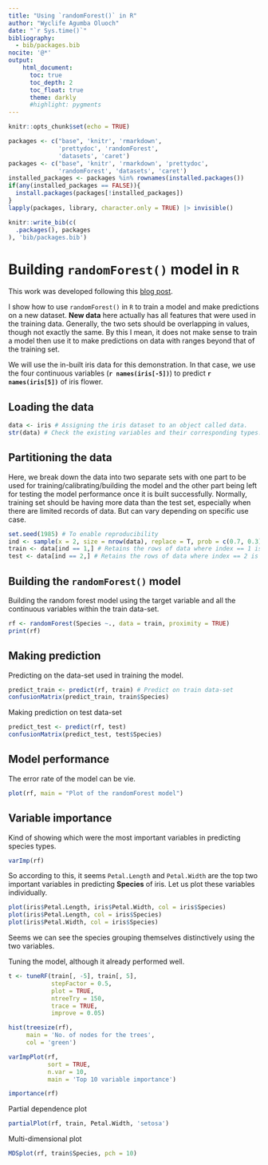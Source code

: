 ```yaml
---
title: "Using `randomForest()` in R"
author: "Wyclife Agumba Oluoch"
date: "`r Sys.time()`"
bibliography:
  - bib/packages.bib
nocite: '@*'
output: 
    html_document:
      toc: true
      toc_depth: 2
      toc_float: true
      theme: darkly
      #highlight: pygments
---
```


```r
knitr::opts_chunk$set(echo = TRUE)
```

```r
packages <- c("base", 'knitr', 'rmarkdown',
              'prettydoc', 'randomForest',
              'datasets', 'caret')
packages <- c("base", 'knitr', 'rmarkdown', 'prettydoc',
              'randomForest', 'datasets', 'caret')
installed_packages <- packages %in% rownames(installed.packages())
if(any(installed_packages == FALSE)){
  install.packages(packages[!installed_packages])
}
lapply(packages, library, character.only = TRUE) |> invisible()
```

```r
knitr::write_bib(c(
  .packages(), packages
), 'bib/packages.bib')
```

# Building `randomForest()` model in `R`

This work was developed following this [blog post](https://www.r-bloggers.com/2021/04/random-forest-in-r/#:~:text=Random%20Forest%20in%20R%2C%20Random,to%20identify%20the%20important%20attributes).

I show how to use `randomForest()` in `R` to train a model and make predictions on a new dataset. **New data** here actually has all features that were used in the training data. Generally, the two sets should be overlapping in values, though not exactly the same. By this I mean, it does not make sense to train a model then use it to make predictions on data with ranges beyond that of the training set.

We will use the in-built iris data for this demonstration. In that case, we use the four continuous variables (**`r names(iris[-5])`**) to predict **`r names(iris[5])`** of iris flower.

## Loading the data

```r
data <- iris # Assigning the iris dataset to an object called data.
str(data) # Check the existing variables and their corresponding types.
```

## Partitioning the data

Here, we break down the data into two separate sets with one part to be used for training/calibrating/building the model and the other part being left for testing the model performance once it is built successfully. Normally, training set should be having more data than the test set, especially when there are limited records of data. But can vary depending on specific use case.

```r
set.seed(1985) # To enable reproducibility
ind <- sample(x = 2, size = nrow(data), replace = T, prob = c(0.7, 0.3))
train <- data[ind == 1,] # Retains the rows of data where index == 1 is TRUE
test <- data[ind == 2,] # Retains the rows of data where index == 2 is TRUE
```

## Building the `randomForest()` model

Building the random forest model using the target variable and all the continuous variables within the train data-set.

```r
rf <- randomForest(Species ~., data = train, proximity = TRUE)
print(rf)
```

## Making prediction

Predicting on the data-set used in training the model.

```r
predict_train <- predict(rf, train) # Predict on train data-set 
confusionMatrix(predict_train, train$Species)
```

Making prediction on test data-set

```r
predict_test <- predict(rf, test)
confusionMatrix(predict_test, test$Species)
```

## Model performance

The error rate of the model can be vie.
 
```r
plot(rf, main = "Plot of the randomForest model")
```

## Variable importance

Kind of showing which were the most important variables in predicting species types.

```r
varImp(rf)
```

So according to this, it seems `Petal.Length` and `Petal.Width` are the top two important variables in predicting **Species** of iris. Let us plot these variables individually.

```r
plot(iris$Petal.Length, iris$Petal.Width, col = iris$Species)
plot(iris$Petal.Length, col = iris$Species)
plot(iris$Petal.Width, col = iris$Species)
```

Seems we can see the species grouping themselves distinctively using the two variables.

Tuning the model, although it already performed well.

```r
t <- tuneRF(train[, -5], train[, 5],
            stepFactor = 0.5,
            plot = TRUE,
            ntreeTry = 150,
            trace = TRUE,
            improve = 0.05)
```


```r
hist(treesize(rf),
     main = 'No. of nodes for the trees',
     col = 'green')

varImpPlot(rf, 
           sort = TRUE,
           n.var = 10,
           main = 'Top 10 variable importance')

importance(rf)
```

Partial dependence plot

```r
partialPlot(rf, train, Petal.Width, 'setosa')
```

Multi-dimensional plot

```r
MDSplot(rf, train$Species, pch = 10)
```
